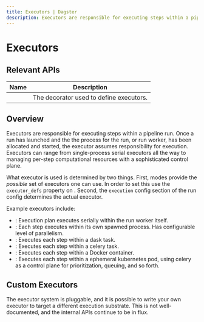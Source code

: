 ```yaml
---
title: Executors | Dagster
description: Executors are responsible for executing steps within a pipeline run.
---
```


# Executors

## Relevant APIs

| Name                                     | Description                             |
| ---------------------------------------- | --------------------------------------- |
| <PyObject object="executor" decorator /> | The decorator used to define executors. |

## Overview

Executors are responsible for executing steps within a pipeline run. Once a run has launched and the the process for the run, or run worker, has been allocated and started, the executor assumes responsibility for execution. Executors can range from single-process serial executors all the way to managing per-step computational resources with a sophisticated control plane.

What executor is used is determined by two things. First, modes provide the _possible_ set of executors one can use. In order to set this use the `executor_defs` property on <PyObject module="dagster" object="ModeDefinition" />. Second, the `execution` config section of the run config determines the actual executor.

Example executors include:

- <PyObject module="dagster" object="in_process_executor" />: Execution plan
  executes serially within the run worker itself.
- <PyObject module="dagster" object="multiprocess_executor" />: Each step
  executes within its own spawned process. Has configurable level of
  parallelism.
- <PyObject module="dagster_dask" object="dask_executor" />: Executes each step
  within a dask task.
- <PyObject module="dagster_celery" object="celery_executor" />: Executes each
  step within a celery task.
- <PyObject module="dagster_celery_docker" object="celery_docker_executor" />:
  Executes each step within a Docker container.
- <PyObject module="dagster_celery_k8s" object="celery_k8s_job_executor" />:
  Executes each step within a ephemeral kubernetes pod, using celery as a
  control plane for prioritization, queuing, and so forth.

## Custom Executors

The executor system is pluggable, and it is possible to write your own executor to target a different execution substrate. This is not well-documented, and the internal APIs continue to be in flux.

